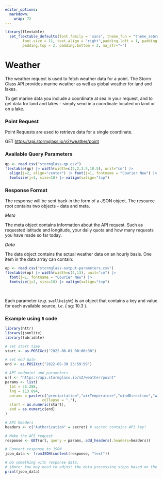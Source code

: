 ```yaml
---
editor_options:
  markdown:
    wrap: 72
---
```


```r
library(flextable)
  set_flextable_defaults(font.family = 'sans', theme_fun = "theme_zebra", 
        font.size = 11, text.align = "right",padding.left = 1, padding.right = 1,
        padding.top = 2, padding.bottom = 2, na_str="–")
```

# Weather
The weather request is used to fetch weather data for a point. The Storm Glass
API provides marine weather as well as global weather for land and lakes.

To get marine data you include a coordinate at sea in your request, and to get
data for land and lakes - simply send in a coordinate located on land or on a
lake.

### Point Request

Point Requests are used to retrieve data for a single coordinate.

GET <https://api.stormglass.io/v2/weather/point>

### Available Query Parameters

```r
qp <- read.csv("stormglass-qp.csv")
flextable(qp) |> width(width=c(2,2,3.5,10.5), unit="cm") |>
  align(j=2, align="center") |> font(j=1, fontname = "Courier New") |> 
  fontsize(j=1, size=10) |> valign(valign="top")
```

### Response Format

The response will be sent back in the form of a JSON object. The resource root
contains two objects - data and meta.

*Meta*

The meta object contains information about the API request. Such as requested
latitude and longitude, your daily quota and how many requests you have made so
far today.

*Data*

The data object contains the actual weather data on an hourly basis. One item in
the data array can contain:

```r
op <- read.csv("stormglass-output-parameters.csv")
flextable(op) |> width(width=c(4,13), unit="cm") |>
  font(j=1, fontname = "Courier New") |> 
  fontsize(j=1, size=10) |> valign(valign="top")
```
&nbsp;  

Each parameter (*e.g*. `swellHeight`) is an object that contains a key and value
for each available source, *i.e*. { sg: 10.3 }.

### Example using `R` code

```r
library(httr)
library(jsonlite)
library(lubridate)

# set start time
start <- as.POSIXct("2022-06-01 00:00:00")

# set end date
end <- as.POSIXct("2022-06-30 23:59:59")

# API endpoint and parameters
url <- "https://api.stormglass.io/v2/weather/point"
params <- list(
  lat = 35.288,
  lng = 113.894,
  params = paste(c("precipitation","airTemperature","windDirection","windSpeed"),
                 collapse = ","),
  start = as.numeric(start),
  end = as.numeric(end)
)

# API headers
headers <- c("Authorization" = secret) # secret contains API key!

# Make the API request
response <- GET(url, query = params, add_headers(.headers=headers))

# Convert response to JSON
json_data <- fromJSON(content(response, "text"))

# Do something with response data.
# (Note: You may need to adjust the data processing steps based on the structure of the JSON response)
print(json_data)
```

